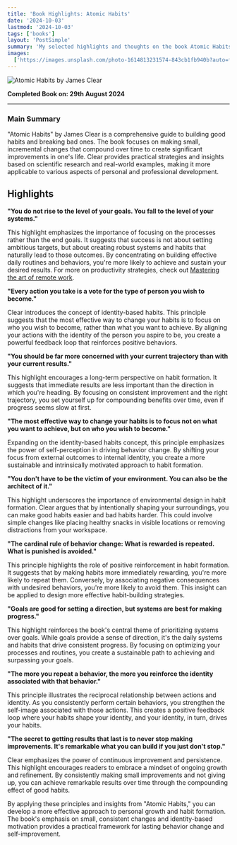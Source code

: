 ```yaml
---
title: 'Book Highlights: Atomic Habits'
date: '2024-10-03'
lastmod: '2024-10-03'
tags: ['books']
layout: 'PostSimple'
summary: 'My selected highlights and thoughts on the book Atomic Habits, a guide to building good habits and breaking bad ones'
images:
  ['https://images.unsplash.com/photo-1614813231574-843cb1fb940b?auto=format&fit=crop&w=1161&q=80']
---
```


![Atomic Habits by James Clear](https://images.unsplash.com/photo-1614813231574-843cb1fb940b?auto=format&fit=crop&w=1161&q=100)

**Completed Book on: 29th August 2024**

---

### Main Summary

"Atomic Habits" by James Clear is a comprehensive guide to building good habits and breaking bad ones. The book focuses on making small, incremental changes that compound over time to create significant improvements in one's life. Clear provides practical strategies and insights based on scientific research and real-world examples, making it more applicable to various aspects of personal and professional development.

## Highlights

**"You do not rise to the level of your goals. You fall to the level of your systems."**

This highlight emphasizes the importance of focusing on the processes rather than the end goals. It suggests that success is not about setting ambitious targets, but about creating robust systems and habits that naturally lead to those outcomes. By concentrating on building effective daily routines and behaviors, you're more likely to achieve and sustain your desired results. For more on productivity strategies, check out [Mastering the art of remote work](../blog/mastering-remote-work).

**"Every action you take is a vote for the type of person you wish to become."**

Clear introduces the concept of identity-based habits. This principle suggests that the most effective way to change your habits is to focus on who you wish to become, rather than what you want to achieve. By aligning your actions with the identity of the person you aspire to be, you create a powerful feedback loop that reinforces positive behaviors.

**"You should be far more concerned with your current trajectory than with your current results."**

This highlight encourages a long-term perspective on habit formation. It suggests that immediate results are less important than the direction in which you're heading. By focusing on consistent improvement and the right trajectory, you set yourself up for compounding benefits over time, even if progress seems slow at first.

**"The most effective way to change your habits is to focus not on what you want to achieve, but on who you wish to become."**

Expanding on the identity-based habits concept, this principle emphasizes the power of self-perception in driving behavior change. By shifting your focus from external outcomes to internal identity, you create a more sustainable and intrinsically motivated approach to habit formation.

**"You don't have to be the victim of your environment. You can also be the architect of it."**

This highlight underscores the importance of environmental design in habit formation. Clear argues that by intentionally shaping your surroundings, you can make good habits easier and bad habits harder. This could involve simple changes like placing healthy snacks in visible locations or removing distractions from your workspace.

**"The cardinal rule of behavior change: What is rewarded is repeated. What is punished is avoided."**

This principle highlights the role of positive reinforcement in habit formation. It suggests that by making habits more immediately rewarding, you're more likely to repeat them. Conversely, by associating negative consequences with undesired behaviors, you're more likely to avoid them. This insight can be applied to design more effective habit-building strategies.

**"Goals are good for setting a direction, but systems are best for making progress."**

This highlight reinforces the book's central theme of prioritizing systems over goals. While goals provide a sense of direction, it's the daily systems and habits that drive consistent progress. By focusing on optimizing your processes and routines, you create a sustainable path to achieving and surpassing your goals.

**"The more you repeat a behavior, the more you reinforce the identity associated with that behavior."**

This principle illustrates the reciprocal relationship between actions and identity. As you consistently perform certain behaviors, you strengthen the self-image associated with those actions. This creates a positive feedback loop where your habits shape your identity, and your identity, in turn, drives your habits.

**"The secret to getting results that last is to never stop making improvements. It's remarkable what you can build if you just don't stop."**

Clear emphasizes the power of continuous improvement and persistence. This highlight encourages readers to embrace a mindset of ongoing growth and refinement. By consistently making small improvements and not giving up, you can achieve remarkable results over time through the compounding effect of good habits.

By applying these principles and insights from "Atomic Habits," you can develop a more effective approach to personal growth and habit formation. The book's emphasis on small, consistent changes and identity-based motivation provides a practical framework for lasting behavior change and self-improvement.
